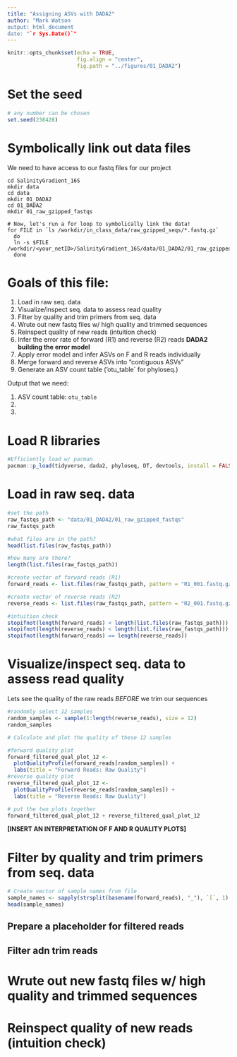 ```yaml
---
title: "Assigning ASVs with DADA2"
author: "Mark Watson
output: html_document
date: "`r Sys.Date()`"
---
```


```r
knitr::opts_chunk$set(echo = TRUE,
                      fig.align = "center",
                      fig.path = "../figures/01_DADA2")
```
# Set the seed 
```r
# any number can be chosen
set.seed(238428)
```
# Symbolically link out data files

We need to have access to our fastq files for our project
```
cd SalinityGradient_16S
mkdir data
cd data
mkdir 01_DADA2
cd 01_DADA2
mkdir 01_raw_gzipped_fastqs

# Now, let's run a for loop to symbolically link the data! 
for FILE in `ls /workdir/in_class_data/raw_gzipped_seqs/*.fastq.gz`
  do
  ln -s $FILE /workdir/<your_netID>/SalinityGradient_16S/data/01_DADA2/01_raw_gzipped_fastqs/
  done
```

# Goals of this file:

1. Load in raw seq. data
2. Visualize/inspect seq. data to assess read quality
3. Filter by quality and trim  primers from seq. data
4. Wrute out new fastq files w/ high quality and trimmed sequences
5. Reinspect quality of new reads (intuition check)
6. Infer the error rate of forward (R1) and reverse (R2) reads
**DADA2 building the error model**
7. Apply error model and infer ASVs on F and R reads individually
8. Merge forward and reverse ASVs into "contiguous ASVs"
9. Generate an ASV count table ('otu_table` for phyloseq.)

Output that we need:

1. ASV count table: `otu_table`
2. 
3. 

# Load R libraries
```r
#Efficiently load w/ pacman
pacman::p_load(tidyverse, dada2, phyloseq, DT, devtools, install = FALSE)
```

# Load in raw seq. data
```r
#set the path
raw_fastqs_path <- "data/01_DADA2/01_raw_gzipped_fastqs"
raw_fastqs_path

#what files are in the path?
head(list.files(raw_fastqs_path))

#how many are there?
length(list.files(raw_fastqs_path))

#create vector of forward reads (R1)
forward_reads <- list.files(raw_fastqs_path, pattern = "R1_001.fastq.gz", full.names = TRUE)

#create vector of reverse reads (R2)
reverse_reads <- list.files(raw_fastqs_path, pattern = "R2_001.fastq.gz", full.names = TRUE)

#intuition check
stopifnot(length(forward_reads) < length(list.files(raw_fastqs_path)))
stopifnot(length(reverse_reads) < length(list.files(raw_fastqs_path)))
stopifnot(length(forward_reads) == length(reverse_reads))

```


# Visualize/inspect seq. data to assess read quality
Lets see the quality of the raw reads *BEFORE* we trim our sequences
```r
#randomly select 12 samples
random_samples <- sample(1:length(reverse_reads), size = 12)
random_samples

# Calculate and plot the quality of these 12 samples

#forward quality plot
forward_filtered_qual_plot_12 <-
  plotQualityProfile(forward_reads[random_samples]) +
  labs(title = "Forward Reads: Raw Quality")
#reverse quality plot
reverse_filtered_qual_plot_12 <-
  plotQualityProfile(reverse_reads[random_samples]) +
  labs(title = "Reverse Reads: Raw Quality")

# put the two plots together
forward_filtered_qual_plot_12 + reverse_filtered_qual_plot_12
```

**[INSERT AN INTERPRETATION OF F AND R QUALITY PLOTS]**

# Filter by quality and trim  primers from seq. data
```r
# Create vector of sample names from file
sample_names <- sapply(strsplit(basename(forward_reads), "_"), `[`, 1)
head(sample_names)

```
## Prepare a placeholder for filtered reads
## Filter adn trim reads

# Wrute out new fastq files w/ high quality and trimmed sequences

# Reinspect quality of new reads (intuition check)




